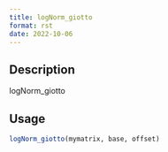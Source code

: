 ```yaml
--- 
title: logNorm_giotto 
format: rst 
date: 2022-10-06 
--- 
```


## Description

logNorm_giotto


## Usage

```r
logNorm_giotto(mymatrix, base, offset)
```


